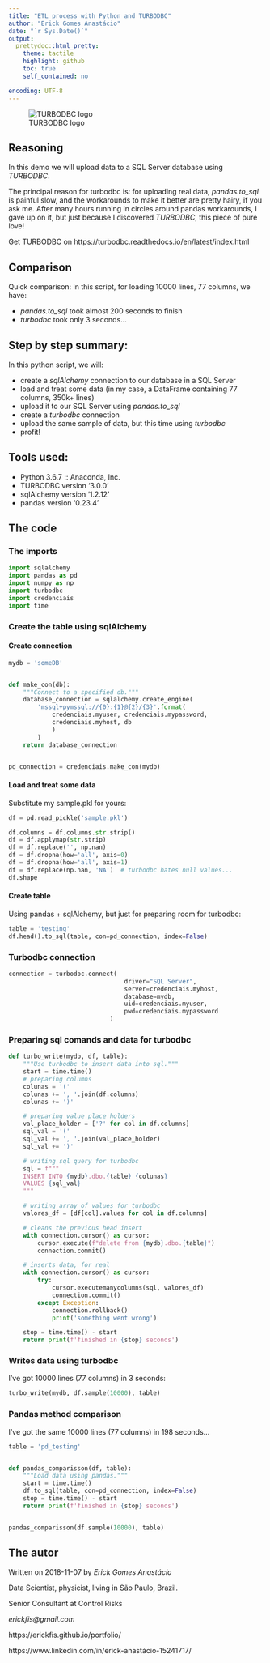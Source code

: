 ```yaml
---
title: "ETL process with Python and TURBODBC"
author: "Erick Gomes Anastácio"
date: "`r Sys.Date()`"
output:
  prettydoc::html_pretty:
    theme: tactile
    highlight: github
    toc: true
    self_contained: no

encoding: UTF-8
---
```



![TURBODBC logo](turbodbc/logo.png)

## Reasoning

In this demo we will upload data to a SQL Server database using *TURBODBC*.

The principal reason for turbodbc is: for uploading real data, *pandas.to_sql* is painful slow, and the workarounds to make it better are pretty hairy, if you ask me. After many hours running in circles around pandas workarounds, I gave up on it, but just because I discovered *TURBODBC*, this piece of pure love!

Get TURBODBC on https://turbodbc.readthedocs.io/en/latest/index.html

## Comparison

Quick comparison: in this script, for loading 10000 lines, 77 columns, we have:

- *pandas.to_sql*  took almost 200 seconds to finish
- *turbodbc* took only 3 seconds...

## Step by step summary:

In this python script, we will:

- create a *sqlAlchemy* connection to our database in a SQL Server
- load and treat some data (in my case, a DataFrame containing 77 columns, 350k+ lines)
- upload it to our SQL Server using *pandas.to_sql*
- create a *turbodbc* connection
- upload the same sample of data, but this time using *turbodbc*
- profit!

## Tools used:

- Python 3.6.7 :: Anaconda, Inc.
- TURBODBC version '3.0.0'
- sqlAlchemy version '1.2.12'
- pandas version '0.23.4'


## The code

### The imports

```python
import sqlalchemy
import pandas as pd
import numpy as np
import turbodbc
import credenciais
import time
```

### Create the table using sqlAlchemy

#### Create connection

```python
mydb = 'someDB'


def make_con(db):
    """Connect to a specified db."""
    database_connection = sqlalchemy.create_engine(
        'mssql+pymssql://{0}:{1}@{2}/{3}'.format(
            credenciais.myuser, credenciais.mypassword,
            credenciais.myhost, db
            )
        )
    return database_connection


pd_connection = credenciais.make_con(mydb)
```

#### Load and treat some data

Substitute my sample.pkl for yours:

```python
df = pd.read_pickle('sample.pkl')

df.columns = df.columns.str.strip()
df = df.applymap(str.strip)
df = df.replace('', np.nan)
df = df.dropna(how='all', axis=0)
df = df.dropna(how='all', axis=1)
df = df.replace(np.nan, 'NA')  # turbodbc hates null values...
df.shape
```

#### Create table

Using pandas + sqlAlchemy, but just for preparing room for turbodbc:


```python
table = 'testing'
df.head().to_sql(table, con=pd_connection, index=False)
```

### Turbodbc connection

```python
connection = turbodbc.connect(
                                driver="SQL Server",
                                server=credenciais.myhost,
                                database=mydb,
                                uid=credenciais.myuser,
                                pwd=credenciais.mypassword
                            )
```

### Preparing sql comands and data for turbodbc

```python
def turbo_write(mydb, df, table):
    """Use turbodbc to insert data into sql."""
    start = time.time()
    # preparing columns
    colunas = '('
    colunas += ', '.join(df.columns)
    colunas += ')'

    # preparing value place holders
    val_place_holder = ['?' for col in df.columns]
    sql_val = '('
    sql_val += ', '.join(val_place_holder)
    sql_val += ')'

    # writing sql query for turbodbc
    sql = f"""
    INSERT INTO {mydb}.dbo.{table} {colunas}
    VALUES {sql_val}
    """

    # writing array of values for turbodbc
    valores_df = [df[col].values for col in df.columns]

    # cleans the previous head insert
    with connection.cursor() as cursor:
        cursor.execute(f"delete from {mydb}.dbo.{table}")
        connection.commit()

    # inserts data, for real
    with connection.cursor() as cursor:
        try:
            cursor.executemanycolumns(sql, valores_df)
            connection.commit()
        except Exception:
            connection.rollback()
            print('something went wrong')

    stop = time.time() - start
    return print(f'finished in {stop} seconds')

```

### Writes data using turbodbc

I've got 10000 lines (77 columns) in 3 seconds:

```python
turbo_write(mydb, df.sample(10000), table)
```

### Pandas method comparison

I've got the same 10000 lines (77 columns) in 198 seconds...


```python
table = 'pd_testing'


def pandas_comparisson(df, table):
    """Load data using pandas."""
    start = time.time()
    df.to_sql(table, con=pd_connection, index=False)
    stop = time.time() - start
    return print(f'finished in {stop} seconds')


pandas_comparisson(df.sample(10000), table)
```

## The autor

Written on 2018-11-07 by *Erick Gomes Anastácio*

Data Scientist, physicist, living in São Paulo, Brazil.

Senior Consultant at Control Risks

*erickfis@gmail.com*

https://erickfis.github.io/portfolio/

https://www.linkedin.com/in/erick-anastácio-15241717/
